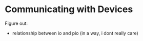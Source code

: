 # Communicating with Devices {#io2}


Figure out:

* relationship between io and pio (in a way, i dont really care)